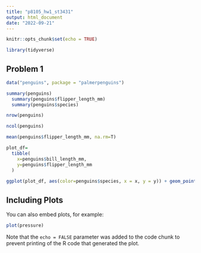 ```yaml
---
title: "p8105_hw1_st3431"
output: html_document
date: "2022-09-21"
---
```


```r
knitr::opts_chunk$set(echo = TRUE)
```

```r
library(tidyverse)
```
## Problem 1

```r
data("penguins", package = "palmerpenguins")

summary(penguins)
  summary(penguins$flipper_length_mm)
  summary(penguins$species)

nrow(penguins)

ncol(penguins)

mean(penguins$flipper_length_mm, na.rm=T)

```

```r
plot_df=
  tibble(
    x=penguins$bill_length_mm,
    y=penguins$flipper_length_mm
  )
  
ggplot(plot_df, aes(color=penguins$species, x = x, y = y)) + geom_point()
```

## Including Plots

You can also embed plots, for example:

```r
plot(pressure)
```

Note that the `echo = FALSE` parameter was added to the code chunk to prevent printing of the R code that generated the plot.
